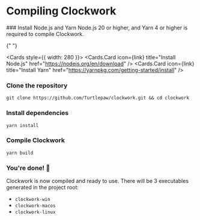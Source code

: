 
# Compiling Clockwork

<Steps>
  ### Install Node.js and Yarn
  Node.js 20 or higher, and Yarn 4 or higher is required to compile Clockwork.

{" "}

<Cards style={{ width: 280 }}>
  <Cards.Card
    icon={<span class="material-symbols-rounded">link</span>}
    title="Install Node.js"
    href="https://nodejs.org/en/download"
  />
  <Cards.Card
    icon={<span class="material-symbols-rounded">link</span>}
    title="Install Yarn"
    href="https://yarnpkg.com/getting-started/install"
  />
</Cards>

### Clone the repository

```shell
git clone https://github.com/Turtlepaw/clockwork.git && cd clockwork
```

### Install dependencies

```shell
yarn install
```

### Compile Clockwork

```shell
yarn build
```

### You're done! 🎉

Clockwork is now compiled and ready to use. There will be 3 executables generated in the project root:

- `clockwork-win`
- `clockwork-macos`
- `clockwork-linux`

</Steps>
